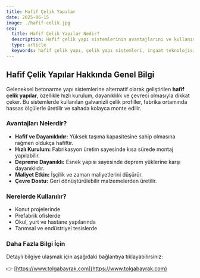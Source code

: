 ```yaml
---
title: Hafif Çelik Yapılar
date: 2025-06-15
image: ./hafif-celik.jpg
seo:
  title: Hafif Çelik Yapılar Nedir?
  description: Hafif çelik yapı sistemlerinin avantajlarını ve kullanım alanlarını keşfedin. Modern inşaat çözümleri hakkında bilgi edinin.
  type: article
  keywords: hafif çelik yapı, çelik yapı sistemleri, inşaat teknolojisi
---
```


## Hafif Çelik Yapılar Hakkında Genel Bilgi

Geleneksel betonarme yapı sistemlerine alternatif olarak geliştirilen **hafif çelik yapılar**, özellikle hızlı kurulum, dayanıklılık ve çevreci olmasıyla dikkat çeker. Bu sistemlerde kullanılan galvanizli çelik profiller, fabrika ortamında hassas ölçülerle üretilir ve sahada kolayca monte edilir.

### Avantajları Nelerdir?

- **Hafif ve Dayanıklıdır:** Yüksek taşıma kapasitesine sahip olmasına rağmen oldukça hafiftir.
- **Hızlı Kurulum:** Fabrikasyon üretim sayesinde kısa sürede montaj yapılabilir.
- **Depreme Dayanıklı:** Esnek yapısı sayesinde deprem yüklerine karşı dayanıklıdır.
- **Maliyet Etkin:** İşçilik ve zaman maliyetlerini düşürür.
- **Çevre Dostu:** Geri dönüştürülebilir malzemelerden üretilir.

### Nerelerde Kullanılır?

- Konut projelerinde
- Prefabrik ofislerde
- Okul, yurt ve hastane yapılarında
- Tarımsal ve endüstriyel tesislerde

### Daha Fazla Bilgi İçin

Detaylı bilgiye ulaşmak için aşağıdaki bağlantıya tıklayabilirsiniz:

👉 [https://www.tolgabayrak.com](https://www.tolgabayrak.com)
